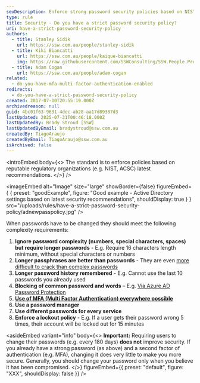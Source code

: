 ```yaml
---
seoDescription: Enforce strong password security policies based on NIST and ACSC recommendations to protect your digital identity.
type: rule
title: Security - Do you have a strict password security policy?
uri: have-a-strict-password-security-policy
authors:
  - title: Stanley Sidik
    url: https://ssw.com.au/people/stanley-sidik
  - title: Kiki Biancatti
    url: https://ssw.com.au/people/kaique-biancatti
    img: https://raw.githubusercontent.com/SSWConsulting/SSW.People.Profiles/main/Kaique-Biancatti/Images/Kaique-Biancatti-Profile.jpg
  - title: Adam Cogan
    url: https://ssw.com.au/people/adam-cogan
related:
  - do-you-have-mfa-multi-factor-authentication-enabled
redirects:
  - do-you-have-a-strict-password-security-policy
created: 2017-07-10T20:55:19.000Z
archivedreason: null
guid: 4bc01f63-9631-4dec-ab28-aa17d89387d3
lastUpdated: 2025-07-31T00:46:18.000Z
lastUpdatedBy: Brady Stroud [SSW]
lastUpdatedByEmail: bradystroud@ssw.com.au
createdBy: TiagoAraujo
createdByEmail: TiagoAraujo@ssw.com.au
isArchived: false
---
```


<introEmbed
  body={<>
The standard is to enforce policies based on reputable regulatory organizations (e.g. NIST, ACSC) latest recommendations.
  </>}
/>

<imageEmbed
  alt="Image"
  size="large"
  showBorder={false}
  figureEmbed={ {
    preset: "goodExample",
    figure: "Good example - Active Directory settings based on latest security recommendations",
    shouldDisplay: true
  } }
  src="/uploads/rules/have-a-strict-password-security-policy/adnewpasspolicy.jpg"
/>


When passwords have to be changed they should meet the following complexity requirements:

1. **Ignore password complexity (numbers, special characters, spaces) but require longer passwords** - E.g. Require 16 characters length minimum, without special characters or numbers
2. **Longer passphrases are better than passwords** - They are even [more difficult to crack than complex passwords](https://www.zdnet.com/article/fbi-recommends-passphrases-over-password-complexity)
3. **Longer password history remembered** - E.g. Cannot use the last 10 passwords you already used
4. **Blocking of common password and words** – E.g. [Via Azure AD Password Protection](https://learn.microsoft.com/en-us/azure/active-directory/authentication/concept-password-ban-bad-on-premises?WT.mc_id=ES-MVP-33518)
5. **[Use of MFA (Multi Factor Authentication) everywhere possible](/do-you-have-mfa-multi-factor-authentication-enabled)**
6. **Use a password manager**
7. **Use different passwords for every service**
8. **Enforce a lockout policy** - E.g. If a user gets their password wrong 5 times, their account will be locked out for 15 minutes


<asideEmbed
  variant="info"
  body={<>
    **Important:** Requiring users to change their passwords (e.g. every 180 days) **does not** improve security. If you already have a strong password (as above) and a second factor of authentication (e.g. MFA), changing it does very little to make you more secure. Generally, you should change your password only when you believe it has been compromised.
  </>}
  figureEmbed={{
    preset: "default",
    figure: "XXX",
    shouldDisplay: false
  }}
/>
